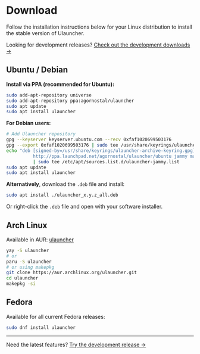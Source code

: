 
# Download

Follow the installation instructions below for your Linux distribution to install the stable version of Ulauncher.

<Toc />

Looking for development releases? [Check out the development downloads →](/download-dev)

## Ubuntu / Debian

**Install via PPA (recommended for Ubuntu):**

```bash
sudo add-apt-repository universe
sudo add-apt-repository ppa:agornostal/ulauncher
sudo apt update
sudo apt install ulauncher
```

**For Debian users:**

```bash
# Add Ulauncher repository
gpg --keyserver keyserver.ubuntu.com --recv 0xfaf1020699503176
gpg --export 0xfaf1020699503176 | sudo tee /usr/share/keyrings/ulauncher-archive-keyring.gpg > /dev/null
echo "deb [signed-by=/usr/share/keyrings/ulauncher-archive-keyring.gpg] \
          http://ppa.launchpad.net/agornostal/ulauncher/ubuntu jammy main" \
          | sudo tee /etc/apt/sources.list.d/ulauncher-jammy.list
sudo apt update
sudo apt install ulauncher
```

**Alternatively**, download the `.deb` file and install:

```bash
sudo apt install ./ulauncher_x.y.z_all.deb
```

Or right-click the `.deb` file and open with your software installer.

## Arch Linux

Available in AUR: [ulauncher](https://aur.archlinux.org/packages/ulauncher/)

```bash
yay -S ulauncher
# or
paru -S ulauncher
# or using makepkg
git clone https://aur.archlinux.org/ulauncher.git
cd ulauncher
makepkg -si
```

## Fedora

Available for all current Fedora releases:

```bash
sudo dnf install ulauncher
```

---

Need the latest features? [Try the development release →](/download-dev)
